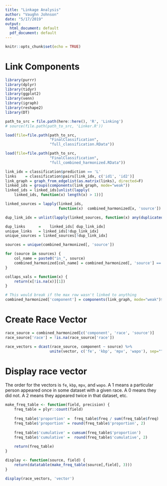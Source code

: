 ```yaml
---
title: "Linkage Analysis"
author: "Vaughn Johnson"
date: "5/17/2019"
output:
  html_document: default
  pdf_document: default
---
```


```r
knitr::opts_chunk$set(echo = TRUE)
```

# Link Components

```r
library(purrr)
library(dplyr)
library(tidyr)
library(ggplot2)
library(venn)
library(igraph)
library(reshape2)
library(DT)

path_to_src = file.path(here::here(), 'R', 'Linking')
# source(file.path(path_to_src, 'Linker.R'))

load(file=file.path(path_to_src,
                    "FinalClassification",
                    "full_classification.RData"))

load(file=file.path(path_to_src,
                    "FinalClassification",
                    "full_combined_harmonized.RData"))

link_idx = classification$prediction == 'L'
links    = classification$pairs[link_idx, c('id1', 'id2')]
link_graph = graph_from_edgelist(as.matrix(links), directed=F)
linked_ids = groups(components(link_graph, mode="weak"))
linked_ids = linked_ids[unlist(lapply(
    linked_ids, function(x) length(x) > 1))]

linked_sources = lapply(linked_ids,
                        function(x)  combined_harmonized[x, 'source'])

dup_link_idx = unlist(lapply(linked_sources, function(x) any(duplicated(x))))

dup_links      =    linked_ids[ dup_link_idx]
unique_links   = linked_ids[!dup_link_idx]
unique_sources = linked_sources[!dup_link_idx]

sources = unique(combined_harmonized[, 'source'])

for (source in sources) {
    col_name = paste0("in_", source)
    combined_harmonized[col_name] = combined_harmonized[, 'source'] == source
}

collaps_vals = function(x) {
    return(x[!is.na(x)][1])
}

# This would break if the max row wasn't linked to anything
combined_harmonized['component'] = components(link_graph, mode="weak")$membership
```

# Create Race Vector
```r
race_source = combined_harmonized[c('component', 'race', 'source')]
race_source['race'] = !is.na(race_source['race'])

race_vectors = dcast(race_source, component ~ source) %>%
                    unite(vector, c('fe', 'kbp', 'mpv', 'wapo'), sep="")
```

# Display race vector

The order for the vectors is `fe`, `kbp`, `mpv`, and `wapo`. A 1 means a particular
person appeared once in some dataset with a given race. A 0 means they did not.
A 2 means they appeared twice in that dataset, etc.

```r
make_freq_table <- function(field, precision) {
    freq_table = plyr::count(field)
    
    freq_table$'proportion' =  freq_table$freq / sum(freq_table$freq)
    freq_table$'proportion' = round(freq_table$'proportion', 2)
    
    freq_table$'cumulative' = cumsum(freq_table$'proportion')
    freq_table$'cumulative' =  round(freq_table$'cumulative', 2)
    
    return(freq_table)
}

display <- function(source, field) {
    return(datatable(make_freq_table(source[,field], 3)))
}

display(race_vectors, 'vector')
```
